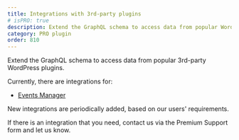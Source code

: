 ```yaml
---
title: Integrations with 3rd-party plugins
# isPRO: true
description: Extend the GraphQL schema to access data from popular WordPress plugins.
category: PRO plugin
order: 810
---
```


Extend the GraphQL schema to access data from popular 3rd-party WordPress plugins.

Currently, there are integrations for:

- [Events Manager](https://wordpress.org/plugins/events-manager/)

New integrations are periodically added, based on our users' requirements.

If there is an integration that you need, contact us via the Premium Support form and let us know.